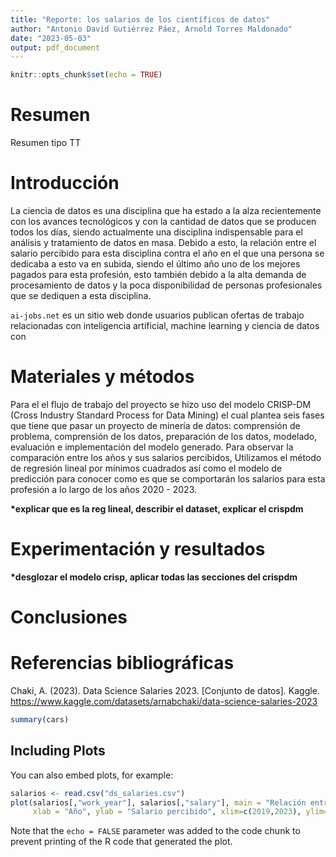 ---
title: "Reporte: los salarios de los científicos de datos"
author: "Antonio David Gutiérrez Páez, Arnold Torres Maldonado"
date: "2023-05-03"
output: pdf_document
---

```{r setup, include=FALSE}
knitr::opts_chunk$set(echo = TRUE)
```

# Resumen

Resumen tipo TT

# Introducción

La ciencia de datos es una disciplina que ha estado a la alza recientemente con los avances tecnológicos y con la cantidad de datos que se producen todos los días, siendo actualmente una disciplina indispensable para el análisis y tratamiento de datos en masa. Debido a esto, la relación entre el salario percibido para esta disciplina contra el año en el que una persona se dedicaba a esto va en subida, siendo el último año uno de los mejores pagados para esta profesión, esto también debido a la alta demanda de procesamiento de datos y la poca disponibilidad de personas profesionales que se dediquen a esta disciplina.

`ai-jobs.net` es un sitio web donde usuarios publican ofertas de trabajo relacionadas con inteligencia artificial, machine learning y ciencia de datos con

# Materiales y métodos

Para el el flujo de trabajo del proyecto se hizo uso del modelo CRISP-DM (Cross Industry Standard Process for Data Mining) el cual plantea seis fases que tiene que pasar un proyecto de minería de datos: comprensión de problema, comprensión de los datos, preparación de los datos, modelado, evaluación e implementación del modelo generado. Para observar la comparación entre los años y sus salarios percibidos, Utilizamos el método de regresión lineal por mínimos cuadrados así como el modelo de predicción para conocer como es que se comportarán los salarios para esta profesión a lo largo de los años 2020 - 2023.

**\*explicar que es la reg lineal, describir el dataset, explicar el crispdm**

# Experimentación y resultados

**\*desglozar el modelo crisp, aplicar todas las secciones del crispdm**

# Conclusiones

# Referencias bibliográficas

Chaki, A. (2023). Data Science Salaries 2023. [Conjunto de datos]. Kaggle. <https://www.kaggle.com/datasets/arnabchaki/data-science-salaries-2023>

```{r cars}
summary(cars)
```

## Including Plots

You can also embed plots, for example:

```{r salarios, echo=FALSE}
salarios <- read.csv("ds_salaries.csv")
plot(salarios[,"work_year"], salarios[,"salary"], main = "Relación entre el año en el que se trabaja y el salario recibido",
     xlab = "Año", ylab = "Salario percibido", xlim=c(2019,2023), ylim=c(10000,400000))
```

Note that the `echo = FALSE` parameter was added to the code chunk to prevent printing of the R code that generated the plot.
